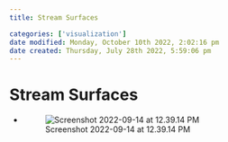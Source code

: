```yaml
---
title: Stream Surfaces

categories: ['visualization']
date modified: Monday, October 10th 2022, 2:02:16 pm
date created: Thursday, July 28th 2022, 5:59:06 pm
---
```


# Stream Surfaces
- ![Screenshot 2022-09-14 at 12.39.14 PM](images/Screenshot%202022-09-14%20at%2012.39.14%20PM.png)



